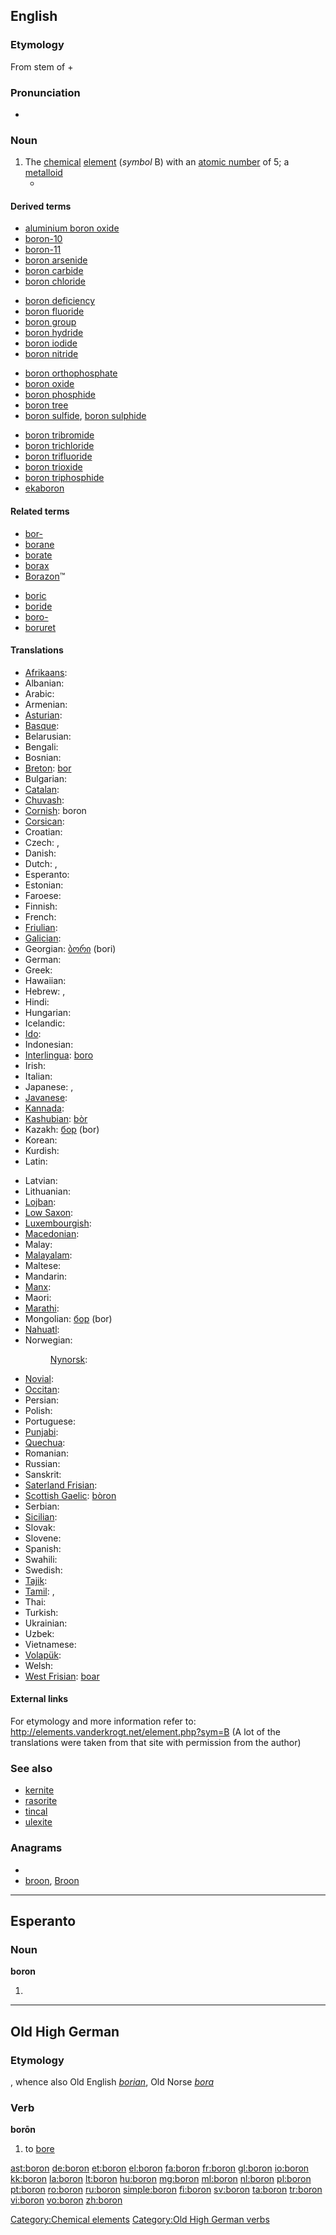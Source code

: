 ==English==
{{elements|B|beryllium|Be|carbon|C}}

===Etymology===
From stem of {{term|borax}} + {{term|-on||ending used to form names of substances}}

===Pronunciation===
* {{hyphenation|bo|ron}}

{{wikipedia}}

===Noun===
{{en-noun|-}}

# The [[chemical]] [[element]] (''symbol'' B) with an [[atomic number]] of 5; a [[metalloid]]
#* {{quote-book|title=Phase Diagrams: Materials Science and Technology|page=106|author=Allen M. Alper|year=1976|passage=The B6-type octahedral '''borons''' are each bonded to five other boron atoms}}

====Derived terms====
{{rel-top4|terms derived from boron}}
* [[aluminium boron oxide]]
* [[boron-10]]
* [[boron-11]]
* [[boron arsenide]]
* [[boron carbide]]
* [[boron chloride]]
{{rel-mid4}}
* [[boron deficiency]]
* [[boron fluoride]]
* [[boron group]]
* [[boron hydride]]
* [[boron iodide]]
* [[boron nitride]]
{{rel-mid4}}
* [[boron orthophosphate]]
* [[boron oxide]]
* [[boron phosphide]]
* [[boron tree]]
* [[boron sulfide]], [[boron sulphide]]
{{rel-mid4}}
* [[boron tribromide]]
* [[boron trichloride]]
* [[boron trifluoride]]
* [[boron trioxide]]
* [[boron triphosphide]]
* [[ekaboron]]
{{rel-bottom}}

====Related terms====
{{top2}}
* [[bor-]]
* [[borane]]
* [[borate]]
* [[borax]]
* [[Borazon]]™
{{mid2}}
* [[boric]]
* [[boride]]
* [[boro-]]
* [[boruret]]
{{bottom}}

====Translations====
{{trans-top|chemical element}}
* [[Afrikaans]]: {{t-|af|boor|xs=Afrikaans}}
* Albanian: {{t+|sq|bor|xs=Albanian}}
* Arabic: {{t-|ar|بورون|m|tr=bórun}}
* Armenian: {{t-|hy|բոր|tr=bor}}
* [[Asturian]]: {{t+|ast|boru|xs=Asturian}}
* [[Basque]]: {{t-|eu|boroa|xs=Basque}}
* Belarusian: {{t-|be|бор|m|tr=bor|xs=Belarusian}}
* Bengali: {{t-|bn|বোরন|sc=Beng|xs=Bengali}}
* Bosnian: {{t-|bs|bor}}
* [[Breton]]: [[bor]]
* Bulgarian: {{t+|bg|бор|m|tr=bor}}
* [[Catalan]]: {{t-|ca|bor|m}}
* [[Chuvash]]: {{tø|cv|бор|sc=Cyrl}}
* [[Cornish]]: boron
* [[Corsican]]: {{t-|co|boru|xs=Corsican}}
* Croatian: {{t+|hr|bor}}
* Czech: {{t+|cs|bor|m}}, {{t+|cs|bór|m}}
* Danish: {{t+|da|bor}}
* Dutch: {{t+|nl|boor|n}}, {{t+|nl|borium|n}}
* Esperanto: {{t+|eo|boro|xs=Esperanto}}
* Estonian: {{t-|et|boor}}
* Faroese: {{t-|fo|bor|xs=Faroese}}
* Finnish: {{t+|fi|boori}}
* French: {{t+|fr|bore|m}}
* [[Friulian]]: {{tø|fur|bôr}}
* [[Galician]]: {{t+|gl|boro|xs=Galician}}
* Georgian: [[ბორი]] (bori)
* German: {{t+|de|Bor|n}}
* Greek: {{t+|el|βόριο|n|tr=vório}}
* Hawaiian: {{tø|haw|boron}}
* Hebrew: {{t-|he|בורון}}, {{t+|he|בור|tr=bor}}
* Hindi: {{t-|hi|बोरॉन|xs=Hindi}}
* Hungarian: {{t+|hu|bór}}
* Icelandic: {{t+|is|bór|n}}
* [[Ido]]: {{t-|io|borono|xs=Ido}}
* Indonesian: {{t-|id|boron|xs=Indonesian}}
* [[Interlingua]]: [[boro]]
* Irish: {{t-|ga|bórón|xs=Irish}}
* Italian: {{t+|it|boro|m}}
* Japanese: {{t+|ja|ホウ素|tr=ほうそ, hōso}}, {{t+|ja|硼素}}
* [[Javanese]]: {{t-|jv|boron|xs=Javanese}}
* [[Kannada]]: {{t-|kn|ಬೊರಾನ|sc=Knda|xs=Kannada}}
* [[Kashubian]]: [[bòr]]
* Kazakh: [[бор]] (bor)
* Korean: {{t+|ko|붕소|tr=硼素, bungso|sc=Hang}}
* Kurdish: {{t-|ku|boron}}
* Latin: {{t+|la|borium}}
{{trans-mid}}
* Latvian: {{t-|lv|bors|xs=Latvian}}
* Lithuanian: {{t+|lt|boras|xs=Lithuanian}}
* [[Lojban]]: {{t-|jbo|jicmrboro|xs=Lojban}}
* [[Low Saxon]]: {{t-|nds|bor|xs=Low Saxon}}
* [[Luxembourgish]]: {{t-|lb|Bor|xs=Luxembourgish}}
* [[Macedonian]]: {{t-|mk|бор|tr=bor}}
* Malay: {{t-|ms|boron|xs=Malay}}
* [[Malayalam]]: {{t-|ml|ബോറോണ|sc=Mlym|xs=Malayalam}}
* Maltese: {{t-|mt|boron|xs=Maltese}}
* Mandarin: {{t-|cmn|硼|tr=péng|sc=Hani}}
* [[Manx]]: {{t-|gv|boron|xs=Manx}}
* Maori: {{t-|mi|pūtiwha|xs=Maori}}
* [[Marathi]]: {{t-|mr|बोरॉन|sc=Deva|xs=Marathi}}
* Mongolian: [[бор]] (bor)
* [[Nahuatl]]: {{t-|nah|xacoiztatl|xs=Nahuatl}}
* Norwegian: {{t+|no|bor}}
*: [[Nynorsk]]: {{t-|nn|grunnstoffet bor|xs=Norwegian Nynorsk}}
* [[Novial]]: {{tø|nov|bore}}
* [[Occitan]]: {{t-|oc|bòr|xs=Occitan}}
* Persian: {{t-|fa|بور|xs=Persian}}
* Polish: {{t+|pl|bor|m}}
* Portuguese: {{t+|pt|boro|m}}
* [[Punjabi]]: {{t-|pa|ਬਰਾਨ|sc=Guru|xs=Punjabi}}
* [[Quechua]]: {{t-|qu|boru|xs=Quechua}}
* Romanian: {{t+|ro|bor|n}}
* Russian: {{t+|ru|бор|m|tr=bor}}
* Sanskrit: {{t-|sa|बोरान|xs=Sanskrit}}
* [[Saterland Frisian]]: {{tø|stq|bor}}
* [[Scottish Gaelic]]: [[bòron]]
* Serbian: {{t-|sr|бор|tr=bor|sc=Cyrl}}
* [[Sicilian]]: {{t+|scn|boru|xs=Sicilian}}
* Slovak: {{t-|sk|bór}}
* Slovene: {{t+|sl|bor}}
* Spanish: {{t+|es|boro|m}}
* Swahili: {{t-|sw|boroni|xs=Swahili}}
* Swedish: {{t+|sv|bor|n}}
* [[Tajik]]: {{t-|tg|бор|sc=Cyrl|xs=Tajik}}
* [[Tamil]]: {{t-|ta|போரான|xs=Tamil}}, {{t|ta|கார்மம்|tr=kaar-mam|xs=Tamil}}
* Thai: {{t-|th|โบรอน|tr=bōron}}
* Turkish: {{t+|tr|bor}}
* Ukrainian: {{t+|uk|бор|xs=Ukrainian}}
* Uzbek: {{t-|uz|bor|sc=Cyrl|xs=Uzbek}}
* Vietnamese: {{t+|vi|bo|xs=Vietnamese}}
* [[Volapük]]: {{t|vo|borin}}
* Welsh: {{t-|cy|boron|xs=Welsh}}
* [[West Frisian]]: [[boar]]
{{trans-bottom}}

====External links====
For etymology and more information refer to:
http://elements.vanderkrogt.net/element.php?sym=B
(A lot of the translations were taken from that site with permission from the author)

===See also===
* [[kernite]]
* [[rasorite]]
* [[tincal]]
* [[ulexite]]

===Anagrams===
* {{alphagram|bnoor}}
* [[broon#English|broon]], [[Broon#English|Broon]]

[[Category:Chemical elements]]

----

==Esperanto==

===Noun===
'''boron'''

# {{eo-form of|bor|on}}

----

==Old High German==

===Etymology===
{{proto|lang=goh|Germanic|burōnan}}, whence also Old English ''[[borian]]'', Old Norse ''[[bora]]''

===Verb===
'''borōn'''

# to [[bore]]

[[Category:Old High German verbs]]

[[ast:boron]]
[[de:boron]]
[[et:boron]]
[[el:boron]]
[[fa:boron]]
[[fr:boron]]
[[gl:boron]]
[[io:boron]]
[[kk:boron]]
[[la:boron]]
[[lt:boron]]
[[hu:boron]]
[[mg:boron]]
[[ml:boron]]
[[nl:boron]]
[[pl:boron]]
[[pt:boron]]
[[ro:boron]]
[[ru:boron]]
[[simple:boron]]
[[fi:boron]]
[[sv:boron]]
[[ta:boron]]
[[tr:boron]]
[[vi:boron]]
[[vo:boron]]
[[zh:boron]]